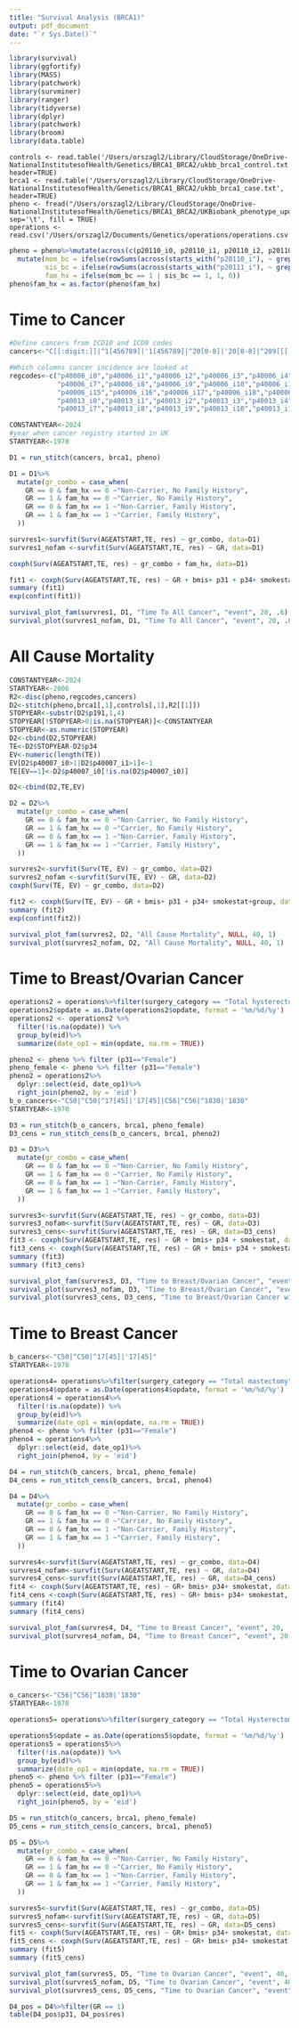 ```yaml
---
title: "Survival Analysis (BRCA1)"
output: pdf_document
date: "`r Sys.Date()`"
---
```


```r
library(survival)
library(ggfortify)
library(MASS)
library(patchwork)
library(survminer)
library(ranger)
library(tidyverse)
library(dplyr)
library(patchwork)
library(broom)
library(data.table)
```

```read
controls <- read.table('/Users/orszagl2/Library/CloudStorage/OneDrive-NationalInstitutesofHealth/Genetics/BRCA1_BRCA2/ukbb_brca1_control.txt', header=TRUE)
brca1 <- read.table('/Users/orszagl2/Library/CloudStorage/OneDrive-NationalInstitutesofHealth/Genetics/BRCA1_BRCA2/ukbb_brca1_case.txt', header=TRUE)
pheno <- fread("/Users/orszagl2/Library/CloudStorage/OneDrive-NationalInstitutesofHealth/Genetics/BRCA1_BRCA2/UKBiobank_phenotype_update_112024_final_truncated_familyhistory.txt", sep='\t', fill = TRUE)
operations <-read.csv('/Users/orszagl2/Documents/Genetics/operations/operations.csv')
```

```r
pheno = pheno%>%mutate(across(c(p20110_i0, p20110_i1, p20110_i2, p20110_i3, p20111_i0, p20111_i1, p20111_i2, p20111_i3,), ~ str_replace_all(as.character(.), "[\\[\\]']", ""))) %>%  # Clean brackets and quotes
  mutate(mom_bc = ifelse(rowSums(across(starts_with("p20110_i"), ~ grepl("Breast cancer", .)), na.rm = TRUE) > 0, 1, 0),
         sis_bc = ifelse(rowSums(across(starts_with("p20111_i"), ~ grepl("Breast cancer", .)), na.rm = TRUE) > 0, 1, 0),
         fam_hx = ifelse(mom_bc == 1 | sis_bc == 1, 1, 0))
pheno$fam_hx = as.factor(pheno$fam_hx)
```

# Time to Cancer
```r
#Define cancers from ICD10 and ICD9 codes
cancers<-"C[[:digit:]]|^1[456789]|'1[456789]|^20[0-8]|'20[0-8]|^209[[[:blank:]]0123]|'209['0123]"

#Which columns cancer incidence are looked at 
regcodes<-c("p40006_i0","p40006_i1","p40006_i2","p40006_i3","p40006_i4","p40006_i5","p40006_i6", 
            "p40006_i7","p40006_i8","p40006_i9","p40006_i10","p40006_i11","p40006_i12","p40006_i13","p40006_i14",
            "p40006_i15","p40006_i16","p40006_i17","p40006_i18","p40006_i19","p40006_i20","p40006_i21",
            "p40013_i0","p40013_i1","p40013_i2","p40013_i3","p40013_i4","p40013_i5","p40013_i6",
            "p40013_i7","p40013_i8","p40013_i9","p40013_i10","p40013_i11","p40013_i12","p40013_i13","p40013_i14")

CONSTANTYEAR<-2024
#year when cancer registry started in UK
STARTYEAR<-1970
```

```r
D1 = run_stitch(cancers, brca1, pheno)
```

```r
D1 = D1%>%
  mutate(gr_combo = case_when(
    GR == 0 & fam_hx == 0 ~"Non-Carrier, No Family History",
    GR == 1 & fam_hx == 0 ~"Carrier, No Family History",
    GR == 0 & fam_hx == 1 ~"Non-Carrier, Family History",
    GR == 1 & fam_hx == 1 ~"Carrier, Family History",
  ))
```

```r
survres1<-survfit(Surv(AGEATSTART,TE, res) ~ gr_combo, data=D1)
survres1_nofam <-survfit(Surv(AGEATSTART,TE, res) ~ GR, data=D1)

coxph(Surv(AGEATSTART,TE, res) ~ gr_combo + fam_hx, data=D1)

fit1 <- coxph(Surv(AGEATSTART,TE, res) ~ GR + bmis+ p31 + p34+ smokestat, data=D1)
summary (fit1)
exp(confint(fit1))
```

```r
survival_plot_fam(survres1, D1, "Time To All Cancer", "event", 20, .6)
survival_plot(survres1_nofam, D1, "Time To All Cancer", "event", 20, .6)
```

# All Cause Mortality
```r
CONSTANTYEAR<-2024
STARTYEAR<-2006
R2<-disc(pheno,regcodes,cancers)
D2<-stitch(pheno,brca1[,1],controls[,1],R2[[1]])
STOPYEAR<-substr(D2$p191,1,4)
STOPYEAR[!STOPYEAR>0|is.na(STOPYEAR)]<-CONSTANTYEAR
STOPYEAR<-as.numeric(STOPYEAR)
D2<-cbind(D2,STOPYEAR)
TE<-D2$STOPYEAR-D2$p34
EV<-numeric(length(TE))
EV[D2$p40007_i0>1|D2$p40007_i1>1]<-1
TE[EV==1]<-D2$p40007_i0[!is.na(D2$p40007_i0)]

D2<-cbind(D2,TE,EV)
```

```r
D2 = D2%>%
  mutate(gr_combo = case_when(
    GR == 0 & fam_hx == 0 ~"Non-Carrier, No Family History",
    GR == 1 & fam_hx == 0 ~"Carrier, No Family History",
    GR == 0 & fam_hx == 1 ~"Non-Carrier, Family History",
    GR == 1 & fam_hx == 1 ~"Carrier, Family History",
  ))
```

```r
survres2<-survfit(Surv(TE, EV) ~ gr_combo, data=D2)
survres2_nofam <-survfit(Surv(TE, EV) ~ GR, data=D2)
coxph(Surv(TE, EV) ~ gr_combo, data=D2)

fit2 <- coxph(Surv(TE, EV) ~ GR + bmis+ p31 + p34+ smokestat+group, data=D2)
summary (fit2)
exp(confint(fit2))
```

```r
survival_plot_fam(survres2, D2, "All Cause Mortality", NULL, 40, 1)
survival_plot(survres2_nofam, D2, "All Cause Mortality", NULL, 40, 1)
```

# Time to Breast/Ovarian Cancer
```r
operations2 = operations%>%filter(surgery_category == "Total hysterectomy" | surgery_category == "Bilateral salpingo_oopherectomy" | surgery_category == "Bilateral oopherectomy" | surgery_category == "Total mastectomy")
operations2$opdate = as.Date(operations2$opdate, format = '%m/%d/%y')
operations2 <- operations2 %>%
  filter(!is.na(opdate)) %>%
  group_by(eid)%>%
  summarize(date_op1 = min(opdate, na.rm = TRUE))
```

```r
pheno2 <- pheno %>% filter (p31=="Female")
pheno_female <- pheno %>% filter (p31=="Female")
pheno2 = operations2%>%
  dplyr::select(eid, date_op1)%>%
  right_join(pheno2, by = 'eid')
b_o_cancers<-"C50|^C50|^17[45]|'17[45]|C56|^C56|^1830|'1830"
STARTYEAR<-1970
```

```r
D3 = run_stitch(b_o_cancers, brca1, pheno_female)
D3_cens = run_stitch_cens(b_o_cancers, brca1, pheno2)
```

```r
D3 = D3%>%
  mutate(gr_combo = case_when(
    GR == 0 & fam_hx == 0 ~"Non-Carrier, No Family History",
    GR == 1 & fam_hx == 0 ~"Carrier, No Family History",
    GR == 0 & fam_hx == 1 ~"Non-Carrier, Family History",
    GR == 1 & fam_hx == 1 ~"Carrier, Family History",
  ))
```

```r
survres3<-survfit(Surv(AGEATSTART,TE, res) ~ gr_combo, data=D3)
survres3_nofam<-survfit(Surv(AGEATSTART,TE, res) ~ GR, data=D3)
survres3_cens<-survfit(Surv(AGEATSTART,TE, res) ~ GR, data=D3_cens)
fit3 <- coxph(Surv(AGEATSTART,TE, res) ~ GR + bmis+ p34 + smokestat, data=D3)
fit3_cens <- coxph(Surv(AGEATSTART,TE, res) ~ GR + bmis+ p34 + smokestat, data=D3_cens)
summary (fit3)
summary (fit3_cens)
```



```r
survival_plot_fam(survres3, D3, "Time to Breast/Ovarian Cancer", "event", 20, .8)
survival_plot(survres3_nofam, D3, "Time to Breast/Ovarian Cancer", "event", 20, .8)
survival_plot(survres3_cens, D3_cens, "Time to Breast/Ovarian Cancer with Censoring", "event", 20, .8)
```

# Time to Breast Cancer
```r
b_cancers<-"C50|^C50|^17[45]|'17[45]"
STARTYEAR<-1970
```

```r
operations4= operations%>%filter(surgery_category == "Total mastectomy")
operations4$opdate = as.Date(operations4$opdate, format = '%m/%d/%y')
operations4 = operations4%>%
  filter(!is.na(opdate)) %>%
  group_by(eid)%>%
  summarize(date_op1 = min(opdate, na.rm = TRUE))
pheno4 <- pheno %>% filter (p31=="Female")
pheno4 = operations4%>%
  dplyr::select(eid, date_op1)%>%
  right_join(pheno4, by = 'eid')
```

```r
D4 = run_stitch(b_cancers, brca1, pheno_female)
D4_cens = run_stitch_cens(b_cancers, brca1, pheno4)
```

```r
D4 = D4%>%
  mutate(gr_combo = case_when(
    GR == 0 & fam_hx == 0 ~"Non-Carrier, No Family History",
    GR == 1 & fam_hx == 0 ~"Carrier, No Family History",
    GR == 0 & fam_hx == 1 ~"Non-Carrier, Family History",
    GR == 1 & fam_hx == 1 ~"Carrier, Family History",
  ))
```

```r
survres4<-survfit(Surv(AGEATSTART,TE, res) ~ gr_combo, data=D4)
survres4_nofam<-survfit(Surv(AGEATSTART,TE, res) ~ GR, data=D4)
survres4_cens<-survfit(Surv(AGEATSTART,TE, res) ~ GR, data=D4_cens)
fit4 <- coxph(Surv(AGEATSTART,TE, res) ~ GR+ bmis+ p34+ smokestat, data=D4)
fit4_cens <-coxph(Surv(AGEATSTART,TE, res) ~ GR+ bmis+ p34+ smokestat, data=D4_cens)
summary (fit4)
summary (fit4_cens)
```

```r
survival_plot_fam(survres4, D4, "Time to Breast Cancer", "event", 20, .8)
survival_plot(survres4_nofam, D4, "Time to Breast Cancer", "event", 20, .6)
```

# Time to Ovarian Cancer
```r
o_cancers<-"C56|^C56|^1830|'1830"
STARTYEAR<-1970
```

```r
operations5= operations%>%filter(surgery_category == "Total Hysterectomy" | surgery_category == "Bilateral salpingo_oopherectomy" | surgery_category == "Bilateral oopherectomy")

operations5$opdate = as.Date(operations5$opdate, format = '%m/%d/%y')
operations5 = operations5%>%
  filter(!is.na(opdate)) %>%
  group_by(eid)%>%
  summarize(date_op1 = min(opdate, na.rm = TRUE))
pheno5 <- pheno %>% filter (p31=="Female")
pheno5 = operations5%>%
  dplyr::select(eid, date_op1)%>%
  right_join(pheno5, by = 'eid')
```

```r
D5 = run_stitch(o_cancers, brca1, pheno_female)
D5_cens = run_stitch_cens(o_cancers, brca1, pheno5)
```

```r
D5 = D5%>%
  mutate(gr_combo = case_when(
    GR == 0 & fam_hx == 0 ~"Non-Carrier, No Family History",
    GR == 1 & fam_hx == 0 ~"Carrier, No Family History",
    GR == 0 & fam_hx == 1 ~"Non-Carrier, Family History",
    GR == 1 & fam_hx == 1 ~"Carrier, Family History",
  ))
```

```r
survres5<-survfit(Surv(AGEATSTART,TE, res) ~ gr_combo, data=D5)
survres5_nofam<-survfit(Surv(AGEATSTART,TE, res) ~ GR, data=D5)
survres5_cens<-survfit(Surv(AGEATSTART,TE, res) ~ GR, data=D5_cens)
fit5 <- coxph(Surv(AGEATSTART,TE, res) ~ GR+ bmis+ p34+ smokestat, data=D5) # remove gender since only women
fit5_cens <- coxph(Surv(AGEATSTART,TE, res) ~ GR+ bmis+ p34+ smokestat, data=D5_cens) # remove gender since only women
summary (fit5)
summary (fit5_cens)
```

```r
survival_plot_fam(survres5, D5, "Time to Ovarian Cancer", "event", 40, .6)
survival_plot(survres5_nofam, D5, "Time to Ovarian Cancer", "event", 40, .3)
survival_plot(survres5_cens, D5_cens, "Time to Ovarian Cancer", "event", 40, .3)
```

```r
D4_pos = D4%>%filter(GR == 1)
table(D4_pos$p31, D4_pos$res)
```

